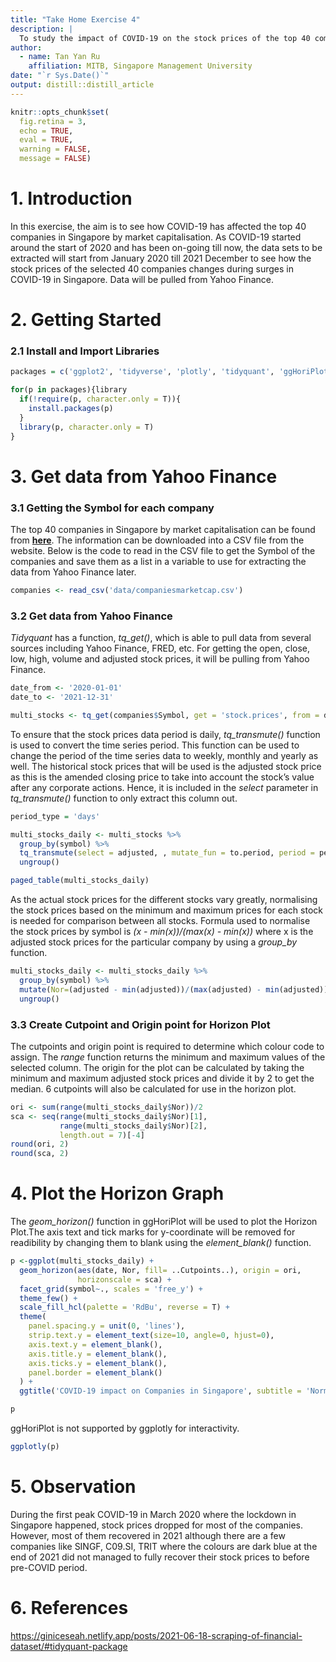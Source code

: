 ```yaml
---
title: "Take Home Exercise 4"
description: |
  To study the impact of COVID-19 on the stock prices of the top 40 companies in Singapore by market capitalisation
author:
  - name: Tan Yan Ru 
    affiliation: MITB, Singapore Management University
date: "`r Sys.Date()`"
output: distill::distill_article
---
```


```r
knitr::opts_chunk$set(  
  fig.retina = 3,
  echo = TRUE,
  eval = TRUE,
  warning = FALSE,
  message = FALSE)
```

# 1. Introduction

In this exercise, the aim is to see how COVID-19 has affected the top 40 companies in Singapore by market capitalisation. As COVID-19 started around the start of 2020 and has been on-going till now, the data sets to be extracted will start from January 2020 till 2021 December to see how the stock prices of the selected 40 companies changes during surges in COVID-19 in Singapore. Data will be pulled from Yahoo Finance.

# 2. Getting Started

### 2.1 Install and Import Libraries

```r
packages = c('ggplot2', 'tidyverse', 'plotly', 'tidyquant', 'ggHoriPlot', 'rmarkdown', 'ggthemes')

for(p in packages){library
  if(!require(p, character.only = T)){
    install.packages(p)
  }
  library(p, character.only = T)
}
```

# 3. Get data from Yahoo Finance

### 3.1 Getting the Symbol for each company

The top 40 companies in Singapore by market capitalisation can be found from [**here**](https://companiesmarketcap.com/singapore/largest-companies-in-singapore-by-market-cap/). The information can be downloaded into a CSV file from the website. Below is the code to read in the CSV file to get the Symbol of the companies and save them as a list in a variable to use for extracting the data from Yahoo Finance later.

```r
companies <- read_csv('data/companiesmarketcap.csv')
```

### 3.2 Get data from Yahoo Finance

*Tidyquant* has a function, *tq_get()*, which is able to pull data from several sources including Yahoo Finance, FRED, etc. For getting the open, close, low, high, volume and adjusted stock prices, it will be pulling from Yahoo Finance.

```r
date_from <- '2020-01-01'
date_to <- '2021-12-31'

multi_stocks <- tq_get(companies$Symbol, get = 'stock.prices', from = date_from, to = date_to)

```

To ensure that the stock prices data period is daily, *tq_transmute()* function is used to convert the time series period. This function can be used to change the period of the time series data to weekly, monthly and yearly as well. 
The historical stock prices that will be used is the adjusted stock price as this is the amended closing price to take into account the stock's value after any corporate actions. Hence, it is included in the *select* parameter in *tq_transmute()* function to only extract this column out.

```r
period_type = 'days'

multi_stocks_daily <- multi_stocks %>%
  group_by(symbol) %>%
  tq_transmute(select = adjusted, , mutate_fun = to.period, period = period_type) %>%
  ungroup()

paged_table(multi_stocks_daily)
```

As the actual stock prices for the different stocks vary greatly, normalising the stock prices based on the minimum and maximum prices for each stock is needed for comparison between all stocks. Formula used to normalise the stock prices by symbol is *(x - min(x))/(max(x) - min(x))* where x is the adjusted stock prices for the particular company by using a *group_by* function.

```r
multi_stocks_daily <- multi_stocks_daily %>%
  group_by(symbol) %>%
  mutate(Nor=(adjusted - min(adjusted))/(max(adjusted) - min(adjusted))) %>%
  ungroup()
```

### 3.3 Create Cutpoint and Origin point for Horizon Plot

The cutpoints and origin point is required to determine which colour code to assign. The *range* function returns the minimum and maximum values of the selected column. The origin for the plot can be calculated by taking the minimum and maximum adjusted stock prices and divide it by 2 to get the median. 6 cutpoints will also be calculated for use in the horizon plot.

```r
ori <- sum(range(multi_stocks_daily$Nor))/2
sca <- seq(range(multi_stocks_daily$Nor)[1],
           range(multi_stocks_daily$Nor)[2],
           length.out = 7)[-4]
round(ori, 2)
round(sca, 2)
```

# 4. Plot the Horizon Graph

The *geom_horizon()* function in ggHoriPlot will be used to plot the Horizon Plot.The axis text and tick marks for y-coordinate will be removed for readibility by changing them to blank using the *element_blank()* function.

```r
p <-ggplot(multi_stocks_daily) +
  geom_horizon(aes(date, Nor, fill= ..Cutpoints..), origin = ori, 
               horizonscale = sca) +
  facet_grid(symbol~., scales = 'free_y') +
  theme_few() +
  scale_fill_hcl(palette = 'RdBu', reverse = T) +
  theme(
    panel.spacing.y = unit(0, 'lines'),
    strip.text.y = element_text(size=10, angle=0, hjust=0),
    axis.text.y = element_blank(),
    axis.title.y = element_blank(),
    axis.ticks.y = element_blank(),
    panel.border = element_blank()
  ) +
  ggtitle('COVID-19 impact on Companies in Singapore', subtitle = 'Normalised Stock Prices of Top 40 Companies in Singapore by Market Capitalisation')

p
```

ggHoriPlot is not supported by ggplotly for interactivity.

```r
ggplotly(p)
```

# 5. Observation

During the first peak COVID-19 in March 2020 where the lockdown in Singapore happened, stock prices dropped for most of the companies. However, most of them recovered in 2021 although there are a few companies like SINGF, C09.SI, TRIT where the colours are dark blue at the end of 2021 did not managed to fully recover their stock prices to before pre-COVID period.

# 6. References

[https://giniceseah.netlify.app/posts/2021-06-18-scraping-of-financial-dataset/#tidyquant-package](https://giniceseah.netlify.app/posts/2021-06-18-scraping-of-financial-dataset/#tidyquant-package)


